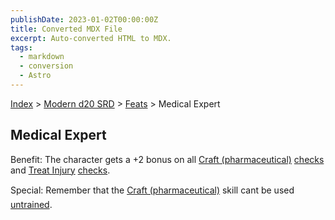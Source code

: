 ```yaml
---
publishDate: 2023-01-02T00:00:00Z
title: Converted MDX File
excerpt: Auto-converted HTML to MDX.
tags:
  - markdown
  - conversion
  - Astro
---
```


[Index](-index) > [Modern d20 SRD](modern-d20-srd-index) > [Feats](modern-d20-srd-feats-index) > Medical Expert

## Medical Expert

Benefit: The character gets a +2 bonus on all [Craft (pharmaceutical)](modern-d20-srd-skills-craft-pharmaceutical) [checks](modern-d20-srd-skills-skill-basics-php#skill-check-index) and [Treat Injury](modern-d20-srd-skills-treat-injury) [checks](modern-d20-srd-skills-skill-basics-php#skill-check-index).

Special: Remember that the [Craft
(pharmaceutical)](modern-d20-srd-skills-craft-pharmaceutical) skill cant be used [untrained](modern-d20-srd-skills-skill-basics).
